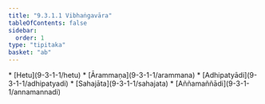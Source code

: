 ```yaml
---
title: "9.3.1.1 Vibhaṅgavāra"
tableOfContents: false
sidebar:
  order: 1
type: "tipitaka"
basket: "ab"
---
```



<DynamicBreadcrumb />



<TableOfContents>
* [Hetu](9-3-1-1/hetu)
* [Ārammaṇa](9-3-1-1/arammana)
* [Adhipatyādi](9-3-1-1/adhipatyadi)
* [Sahajāta](9-3-1-1/sahajata)
* [Aññamaññādi](9-3-1-1/annamannadi)
</TableOfContents>